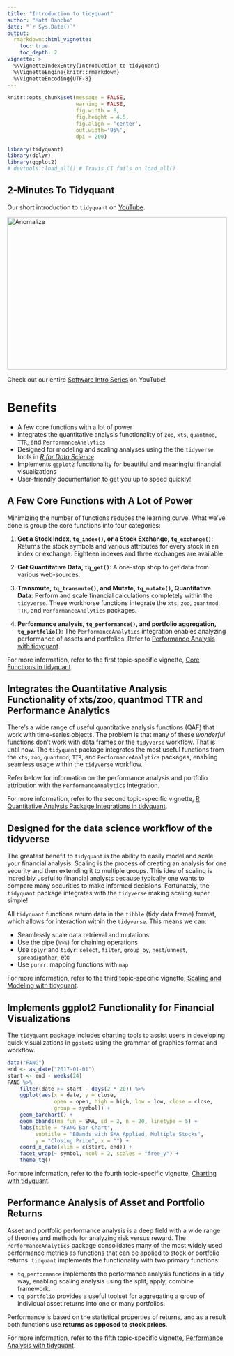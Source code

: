 ```yaml
---
title: "Introduction to tidyquant"
author: "Matt Dancho"
date: "`r Sys.Date()`"
output: 
  rmarkdown::html_vignette:
    toc: true
    toc_depth: 2
vignette: >
  %\VignetteIndexEntry{Introduction to tidyquant}
  %\VignetteEngine{knitr::rmarkdown}
  %\VignetteEncoding{UTF-8}
---
```


```r
knitr::opts_chunk$set(message = FALSE,
                      warning = FALSE,
                      fig.width = 8, 
                      fig.height = 4.5,
                      fig.align = 'center',
                      out.width='95%', 
                      dpi = 200)

library(tidyquant)
library(dplyr)
library(ggplot2)
# devtools::load_all() # Travis CI fails on load_all()
```



## 2-Minutes To Tidyquant

Our short introduction to `tidyquant` on
[YouTube](https://www.youtube.com/embed/woxJZTL2hok).

<a href="https://www.youtube.com/embed/woxJZTL2hok" target="_blank"><img src="http://img.youtube.com/vi/woxJZTL2hok/0.jpg" alt="Anomalize" width="100%" height="350"/></a>

Check out our entire [Software Intro Series](https://www.youtube.com/watch?v=Gk_HwjhlQJs&list=PLo32uKohmrXsYNhpdwr15W143rX6uMAze) on YouTube!


# Benefits

* A few core functions with a lot of power
* Integrates the quantitative analysis functionality of `zoo`, `xts`, `quantmod`, `TTR`, and `PerformanceAnalytics`
* Designed for modeling and scaling analyses using the the `tidyverse` tools in [_R for Data Science_](https://r4ds.had.co.nz/)
* Implements `ggplot2` functionality for beautiful and meaningful financial visualizations
* User-friendly documentation to get you up to speed quickly!

## A Few Core Functions with A Lot of Power

Minimizing the number of functions reduces the learning curve. What we've done is group the core functions into four categories: 

  1. __Get a Stock Index, `tq_index()`, or a Stock Exchange, `tq_exchange()`__: Returns the stock symbols and various attributes for every stock in an index or exchange. Eighteen indexes and three exchanges are available.

  2. __Get Quantitative Data, `tq_get()`__: A one-stop shop to get data from various web-sources. 

  3. __Transmute, `tq_transmute()`, and Mutate, `tq_mutate()`, Quantitative Data__: Perform and scale financial calculations completely within the `tidyverse`. These workhorse functions integrate the `xts`, `zoo`, `quantmod`, `TTR`, and `PerformanceAnalytics` packages. 
  
  4. __Performance analysis, `tq_performance()`, and portfolio aggregation, `tq_portfolio()`__: The `PerformanceAnalytics` integration enables analyzing performance of assets and portfolios. Refer to [Performance Analysis with tidyquant](TQ05-performance-analysis-with-tidyquant.html).

For more information, refer to the first topic-specific vignette, [Core Functions in tidyquant](TQ01-core-functions-in-tidyquant.html).

## Integrates the Quantitative Analysis Functionality of xts/zoo, quantmod TTR and Performance Analytics

There's a wide range of useful quantitative analysis functions (QAF) that work with time-series objects. The problem is that many of these _wonderful_ functions don't work with data frames or the `tidyverse` workflow. That is until now. The `tidyquant` package integrates the most useful functions from the `xts`, `zoo`, `quantmod`, `TTR`, and `PerformanceAnalytics` packages, enabling seamless usage within the `tidyverse` workflow. 

Refer below for information on the performance analysis and portfolio attribution with the `PerformanceAnalytics` integration.

For more information, refer to the second topic-specific vignette, [R Quantitative Analysis Package Integrations in tidyquant](TQ02-quant-integrations-in-tidyquant.html).

## Designed for the data science workflow of the tidyverse

The greatest benefit to `tidyquant` is the ability to easily model and scale your financial analysis. Scaling is the process of creating an analysis for one security and then extending it to multiple groups. This idea of scaling is incredibly useful to financial analysts because typically one wants to compare many securities to make informed decisions. Fortunately, the `tidyquant` package integrates with the `tidyverse` making scaling super simple!

All `tidyquant` functions return data in the `tibble` (tidy data frame) format, which allows for interaction within the `tidyverse`. This means we can:

* Seamlessly scale data retrieval and mutations
* Use the pipe (`%>%`) for chaining operations
* Use `dplyr` and `tidyr`: `select`, `filter`, `group_by`, `nest`/`unnest`, `spread`/`gather`, etc
* Use `purrr`: mapping functions with `map`

For more information, refer to the third topic-specific vignette, [Scaling and Modeling with tidyquant](TQ03-scaling-and-modeling-with-tidyquant.html).

## Implements ggplot2 Functionality for Financial Visualizations

The `tidyquant` package includes charting tools to assist users in developing quick visualizations in `ggplot2` using the grammar of graphics format and workflow. 

```r
data("FANG")
end <- as_date("2017-01-01")
start <- end - weeks(24)
FANG %>%
    filter(date >= start - days(2 * 20)) %>%
    ggplot(aes(x = date, y = close, 
               open = open, high = high, low = low, close = close, 
               group = symbol)) +
    geom_barchart() +
    geom_bbands(ma_fun = SMA, sd = 2, n = 20, linetype = 5) +
    labs(title = "FANG Bar Chart", 
         subtitle = "BBands with SMA Applied, Multiple Stocks", 
         y = "Closing Price", x = "") + 
    coord_x_date(xlim = c(start, end)) +
    facet_wrap(~ symbol, ncol = 2, scales = "free_y") +
    theme_tq()
```


For more information, refer to the fourth topic-specific vignette, [Charting with tidyquant](TQ04-charting-with-tidyquant.html).


## Performance Analysis of Asset and Portfolio Returns

Asset and portfolio performance analysis is a deep field with a wide range of theories and methods for analyzing risk versus reward. The `PerformanceAnalytics` package consolidates many of the most widely used performance metrics as functions that can be applied to stock or portfolio returns. `tidquant` implements the functionality with two primary functions:

* `tq_performance` implements the performance analysis functions in a tidy way, enabling scaling analysis using the split, apply, combine framework.
* `tq_portfolio` provides a useful toolset for aggregating a group of individual asset returns into one or many portfolios. 

Performance is based on the statistical properties of returns, and as a result both functions use __returns as opposed to stock prices__.

For more information, refer to the fifth topic-specific vignette, [Performance Analysis with tidyquant](TQ05-performance-analysis-with-tidyquant.html).
